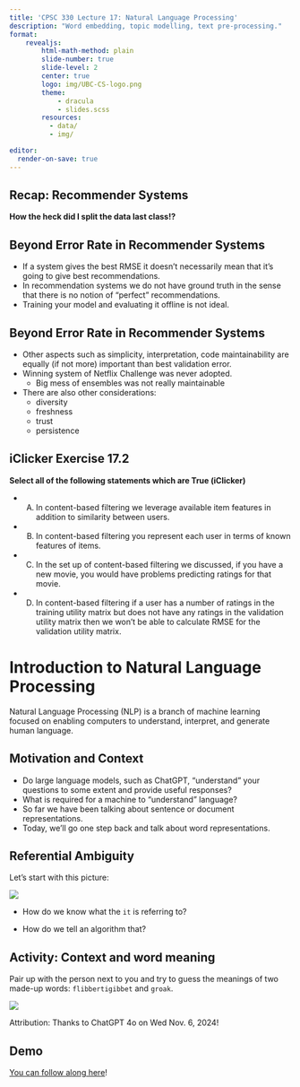 ```yaml
---
title: 'CPSC 330 Lecture 17: Natural Language Processing'
description: "Word embedding, topic modelling, text pre-processing."
format:
    revealjs:
        html-math-method: plain
        slide-number: true
        slide-level: 2
        center: true
        logo: img/UBC-CS-logo.png
        theme: 
            - dracula
            - slides.scss
        resources:
          - data/
          - img/

editor:
  render-on-save: true
---
```


<!-- 
## Announcements 

- Midterm 2 is next week (Nov 14/15)
- More information on Midterm 2, including a practice midterm will be released later tonight
- Reminder: Please double check your Midterm 2 CBTF booking!
 -->

## Recap: Recommender Systems

**How the heck did I split the data last class!?**

## Beyond Error Rate in Recommender Systems

- If a system gives the best RMSE it doesn’t necessarily mean that it’s going to give best recommendations.
- In recommendation systems we do not have ground truth in the sense that there is no notion of “perfect” recommendations.
- Training your model and evaluating it offline is not ideal.

## Beyond Error Rate in Recommender Systems

- Other aspects such as simplicity, interpretation, code maintainability are equally (if not more) important than best validation error.
- Winning system of Netflix Challenge was never adopted.
    - Big mess of ensembles was not really maintainable
- There are also other considerations:
    - diversity
    - freshness
    - trust
    - persistence

## iClicker Exercise 17.2

**Select all of the following statements which are True (iClicker)**

- (A) In content-based filtering we leverage available item features in addition to similarity between users.
- (B) In content-based filtering you represent each user in terms of known features of items.
- (C) In the set up of content-based filtering we discussed, if you have a new movie, you would have problems predicting ratings for that movie.
- (D) In content-based filtering if a user has a number of ratings in the training utility matrix but does not have any ratings in the validation utility matrix then we won’t be able to calculate RMSE for the validation utility matrix.

# Introduction to Natural Language Processing

Natural Language Processing (NLP) is a branch of machine learning focused on enabling computers to understand, interpret, and generate human language.

## Motivation and Context

- Do large language models, such as ChatGPT, “understand” your questions to some extent and provide useful responses?
- What is required for a machine to “understand” language?
- So far we have been talking about sentence or document representations.
- Today, we’ll go one step back and talk about word representations.

## Referential Ambiguity

Let's start with this picture:

![](img/referential_ambiguity.png)

- How do we know what the `it` is referring to?

- How do we tell an algorithm that? 

## Activity: Context and word meaning

Pair up with the person next to you and try to guess the meanings of two made-up words: `flibbertigibbet` and `groak`.

![](img/flibbertigibbet.png)

Attribution: Thanks to ChatGPT 4o on Wed Nov. 6, 2024!

## Demo

[You can follow along here](https://ubc-cs.github.io/cpsc330-2025S1/lectures/notes/18_natural-language-processing.html)!